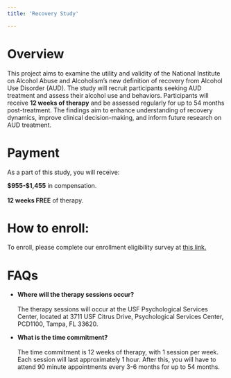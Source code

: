 ```yaml
---
title: 'Recovery Study'

---
```

# Overview
This project aims to examine the utility and validity of the National Institute on Alcohol Abuse and Alcoholism's new definition of recovery from Alcohol Use Disorder (AUD). The study will recruit participants seeking AUD treatment and assess their alcohol use and behaviors. Participants will receive **12 weeks of therapy** and be assessed regularly for up to 54 months post-treatment. The findings aim to enhance understanding of recovery dynamics, improve clinical decision-making, and inform future research on AUD treatment.

# Payment
As a part of this study, you will receive:

**$955-$1,455** in compensation.<br></br>
**12 weeks FREE** of therapy.

# How to enroll:
To enroll, please complete our enrollment eligibility survey at [this link.](https://usf.az1.qualtrics.com/jfe/form/SV_6sMYyTzU67eSitE?fbclid=IwAR3E1fuHwVzinB_RIhykOKXCItWiiaA8X9MsuGflydLV3QCsdA3PihtqcSk)

# FAQs
- **Where will the therapy sessions occur?**<br></br>
The therapy sessions will occur at the USF Psychological Services Center, located at 3711 USF Citrus Drive, Psychological Services Center, PCD1100, Tampa, FL 33620.

- **What is the time commitment?**<br></br>
The time commitment is 12 weeks of therapy, with 1 session per week. Each session will last approximately 1 hour. After this, you will have to attend 90 minute appointments every 3-6 months for up to 54 months.

